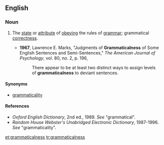 ==English==

===Noun===
{{en-noun|-}}

# {{context|of language|lang=en}} The [[state]] or [[attribute]] of [[obey]]ing the rules of [[grammar]]; grammatical [[correctness]].
#*'''1967''', Lawrence E. Marks, "Judgments of '''Grammaticalness''' of Some English Sentences and Semi-Sentences," ''The American Journal of Psychology'', vol. 80, no. 2, p. 196,
#*:There appear to be at least two distinct ways to assign levels of '''grammaticalness''' to deviant sentences.

====Synonyms====
*[[grammaticality]]

====References====
*''Oxford English Dictionary'', 2nd ed., 1989.  ''See'' "grammatical".
*''Random House Webster's Unabridged Electronic Dictionary'', 1987-1996.  ''See'' "grammaticality".

[[et:grammaticalness]]
[[tr:grammaticalness]]